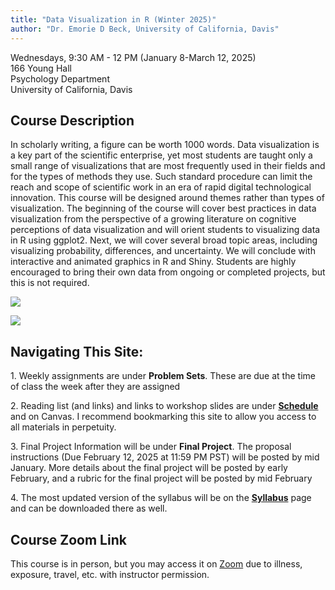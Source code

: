 ```yaml
---
title: "Data Visualization in R (Winter 2025)"
author: "Dr. Emorie D Beck, University of California, Davis"
---
```


Wednesdays, 9:30 AM - 12 PM (January 8-March 12, 2025)\
166 Young Hall\
Psychology Department\
University of California, Davis

## **Course Description**

::::: {layout="[ 65,35 ]"}
::: {#first-column}

In scholarly writing, a figure can be worth 1000 words. Data visualization is a key part of the scientific enterprise, yet most students are taught only a small range of visualizations that are most frequently used in their fields and for the types of methods they use. Such standard procedure can limit the reach and scope of scientific work in an era of rapid digital technological innovation. This course will be designed around themes rather than types of visualization. The beginning of the course will cover best practices in data visualization from the perspective of a growing literature on cognitive perceptions of data visualization and will orient students to visualizing data in R using ggplot2. Next, we will cover several broad topic areas, including visualizing probability, differences, and uncertainty. We will conclude with interactive and animated graphics in R and Shiny. Students are highly encouraged to bring their own data from ongoing or completed projects, but this is not required.

:::

::: {#second=column}
![](static/R_logo.svg.png)

![](static/ggplot2.png)

:::
:::::

## **Navigating This Site:**

1\. Weekly assignments are under **Problem Sets**. These are due at the time of class the week after they are assigned

2\. Reading list (and links) and links to workshop slides are under [**Schedule**](schedule.html) and on Canvas. I recommend bookmarking this site to allow you access to all materials in perpetuity.

3\. Final Project Information will be under **Final Project**. The proposal instructions (Due February 12, 2025 at 11:59 PM PST) will be posted by mid January. More details about the final project will be posted by early February, and a rubric for the final project will be posted by mid February

4\. The most updated version of the syllabus will be on the [**Syllabus**](syllabus.html) page and can be downloaded there as well.

## **Course Zoom Link**

This course is in person, but you may access it on [Zoom](https://ucdavis.zoom.us/j/92902358318?pwd=tkLmAOCQZunvsXm1FMAbxfniKjz8yD.1) due to illness, exposure, travel, etc. with instructor permission.
